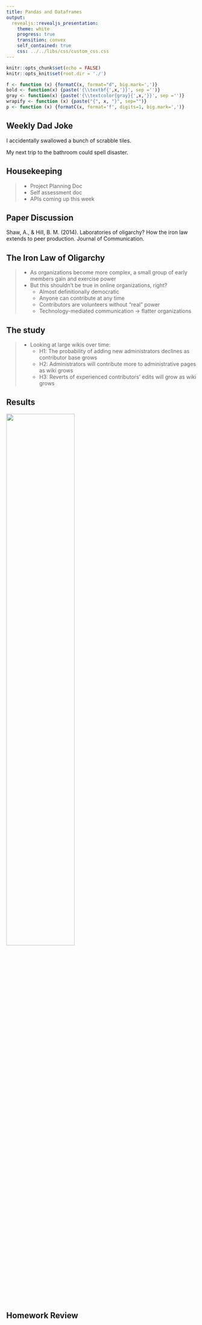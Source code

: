 ```yaml
---
title: Pandas and Dataframes
output: 
  revealjs::revealjs_presentation:
    theme: white
    progress: true
    transition: convex
    self_contained: true
    css: ../../libs/css/custom_css.css
---
```


```r
knitr::opts_chunk$set(echo = FALSE)
knitr::opts_knit$set(root.dir = './')

f <- function (x) {formatC(x, format="d", big.mark=',')}
bold <- function(x) {paste('{\\textbf{',x,'}}', sep ='')}
gray <- function(x) {paste('{\\textcolor{gray}{',x,'}}', sep ='')}
wrapify <- function (x) {paste("{", x, "}", sep="")}
p <- function (x) {formatC(x, format='f', digits=1, big.mark=',')}
```

## Weekly Dad Joke

I accidentally swallowed a bunch of scrabble tiles.

<span class='fragment'> My next trip to the bathroom could spell disaster.</span>

## Housekeeping

> - Project Planning Doc
> - Self assessment doc
> - APIs coming up this week

## Paper Discussion

Shaw, A., & Hill, B. M. (2014). Laboratories of oligarchy? How the iron law extends to peer production. Journal of Communication.

## The Iron Law of Oligarchy

> - As organizations become more complex, a small group of early members gain and exercise power
> - But this shouldn't be true in online organizations, right?
>	- Almost definitionally democratic
>	- Anyone can contribute at any time
>	- Contributors are volunteers without "real" power
>	- Technology-mediated communication &rarr; flatter organizations

## The study

> - Looking at large wikis over time:
>	- H1: The probability of adding new administrators declines as contributor base grows
>	- H2: Administrators will contribute more to administrative pages as wiki grows
>	- H3: Reverts of experienced contributors' edits will grow as wiki grows

## Results

<img src='images/shaw_hill_results.jpg' width=60% />

## Homework Review


